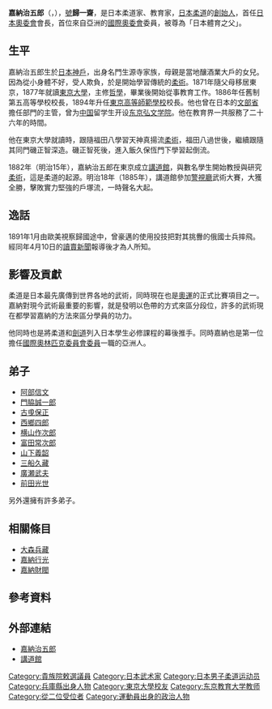 {{Infobox person
| 姓名     = 嘉納治五郎
| 圖像     = File:Kano Jigoro.jpg
| 圖像替代 = 
| 號 = 歸一齋
| 出生名   = 嘉納伸之助
| 出生日期 = {{Birth date|1860|12|10}}
| 出生地點 = [[攝津國|攝津國]][[菟原郡|菟原郡]]御影村<br>（今日本[[兵庫縣|兵庫縣]][[神戶市|神戶市]][[東灘區|東灘區]][[御影|御影]]）
| 逝世日期 = {{Death date and age|1938|05|04|1860|12|10}}
| 逝世地點 = [[太平洋|太平洋]]（[[冰川丸|冰川丸]]船上）
| 國籍     = {{JPN}}
| 別名     = 甲南、進乎齋
| 墓地     = {{JPN}}[[千葉縣|千葉縣]][[松戶市|松戶市]]{{lj|東京都立八柱靈園|東京都立八柱霊園}}
| 職業     = [[官吏|官吏]]、[[教育家|教育家]]、[[柔道家|柔道家]]
| 學歷 = [[東京大學|東京大學]]文學系
| spouse = 須磨子（1891年結婚）
| 知名作品 = 《青年修養訓》（1910）
}}
'''嘉納治五郎'''（{{jpn|j=嘉納 治五郎|hg=かのう じごろう|rm=Kanō Jigorō}}，{{bd|1860年|10月28日|1938年|5月4日<ref>https://www.ndl.go.jp/portrait/e/datas/253.html</ref>}}），[[號|號]]'''歸一齋'''，是日本柔道家、教育家，[[日本柔道|日本柔道]]的[[創始人|創始人]]，首任[[日本奧委會|日本奧委會]]會長，首位來自亞洲的[[國際奧委會|國際奧委會]]委員，被尊為「日本體育之父」。

== 生平 ==
嘉納治五郎生於[[日本|日本]][[神戶|神戶]]，出身名門生源寺家族，母親是當地釀酒業大戶的女兒。因為從小身體不好，受人欺負，於是開始學習傳統的[[柔術|柔術]]。1871年隨父母移居東京，1877年就讀[[東京大學|東京大學]]，主修[[哲學|哲學]]，畢業後開始從事教育工作。1886年任舊制第五高等學校校長，1894年升任[[東京高等師範學校|東京高等師範學校]]校長。他也曾在日本的[[文部省|文部省]]擔任部門的主管，曾为[[中国|中国]]留学生开设[[东京弘文学院|东京弘文学院]]。他在教育界一共服務了二十六年的時間。

他在東京大學就讀時，跟隨福田八學習天神真揚流[[柔術|柔術]]，福田八過世後，繼續跟隨其同門磯正智深造。磯正智死後，進入飯久保恆門下學習起倒流。

1882年（明治15年），嘉納治五郎在東京成立[[講道館|講道館]]，與數名學生開始教授與研究[[柔術|柔術]]，這是柔道的起源。明治18年（1885年），講道館參加[[警視廳|警視廳]]武術大賽，大獲全勝，擊敗實力堅強的戶塚流，一時聲名大起。

== 逸話 ==
1891年1月由歐美視察歸國途中，曾豪邁的使用投技把對其挑釁的俄國士兵摔飛。經同年4月10日的[[讀賣新聞|讀賣新聞]]報導後才為人所知。
== 影響及貢獻 ==
柔道是日本最先廣傳到世界各地的武術，同時現在也是[[奧運|奧運]]的正式比賽項目之一。嘉納對現今武術最重要的影響，就是發明以色帶的方式來區分段位，許多的武術現在都學習嘉納的方法來區分學員的功力。

他同時也是將柔道和[[劍道|劍道]]列入日本學生必修課程的幕後推手。同時嘉納也是第一位擔任[[國際奧林匹克委員會|國際奧林匹克委員會]][[國際奧林匹克委員會委員列表|委員]]一職的亞洲人。

== 弟子 ==
* [[阿部信文|阿部信文]]
* [[門脇誠一郎|門脇誠一郎]]
* [[古曵保正|古曵保正]]
* [[西鄉四郎|西鄉四郎]]
* [[横山作次郎|横山作次郎]]
* [[富田常次郎|富田常次郎]]
* [[山下義韶|山下義韶]]
* [[三船久藏|三船久藏]]
* [[廣瀬武夫|廣瀬武夫]]
* [[前田光世|前田光世]]
另外還擁有許多弟子。

== 相關條目 ==
* [[大森兵藏|大森兵藏]]
* [[嘉納行光|嘉納行光]]
* [[嘉納財閥|嘉納財閥]]

== 參考資料 ==
{{Reflist|30em}}

== 外部連結 ==
* [http://www.marumegane.com/lab/butouoo/kanou.html 嘉納治五郎]{{Wayback|url=http://www.marumegane.com/lab/butouoo/kanou.html |date=20160419074435 }}
* [http://www.kodokan.org/index_j.html 講道館]{{Wayback|url=http://www.kodokan.org/index_j.html |date=20070711044202 }}

{{Authority control}}
{{DEFAULTSORT:Kanō, Jigorō}}
[[Category:貴族院敕選議員|Category:貴族院敕選議員]]
[[Category:日本武术家|Category:日本武术家]]
[[Category:日本男子柔道运动员|Category:日本男子柔道运动员]]
[[Category:兵庫縣出身人物|Category:兵庫縣出身人物]]
[[Category:東京大學校友|Category:東京大學校友]]
[[Category:东京教育大学教师|Category:东京教育大学教师]]
[[Category:從二位受位者|Category:從二位受位者]]
[[Category:運動員出身的政治人物|Category:運動員出身的政治人物]]
